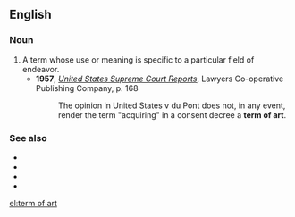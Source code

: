 ==English==

===Noun===
{{en-noun|head=[[term]] [[of]] [[art]]|terms of art}}

# A term whose use or meaning is specific to a particular field of endeavor.
#* '''1957''', ''[http://books.google.com/books?id=wfYxAAAAIAAJ&q=%22term+of+art%22&dq=%22term+of+art%22&ei=HHrTRtX4KYTwowKh_uTQBw&pgis=1 United States Supreme Court Reports]'', Lawyers Co-operative Publishing Company, p. 168
#*: The opinion in United States v du Pont does not, in any event, render the term "acquiring" in a consent decree a '''term of art'''.

===See also===
* {{l|en|argot}}
* {{l|en|cant}}
* {{l|en|jargon}}
* {{l|en|lingo}}

[[el:term of art]]